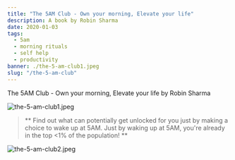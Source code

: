 ---
title: "The 5AM Club - Own your morning, Elevate your life"
description: A book by Robin Sharma
date: 2020-01-03
tags:
  - 5am
  - morning rituals
  - self help
  - productivity
banner: ./the-5-am-club1.jpeg
slug: "/the-5-am-club"
---

The 5AM Club - Own your morning, Elevate your life by Robin Sharma

![the-5-am-club1.jpeg](the-5-am-club1.jpeg)

> ** Find out what can potentially get unlocked for you just by making a choice to wake up at 5AM. Just by waking up at 5AM, you're already in the top <1% of the population! **

![the-5-am-club2.jpeg](the-5-am-club2.jpeg)